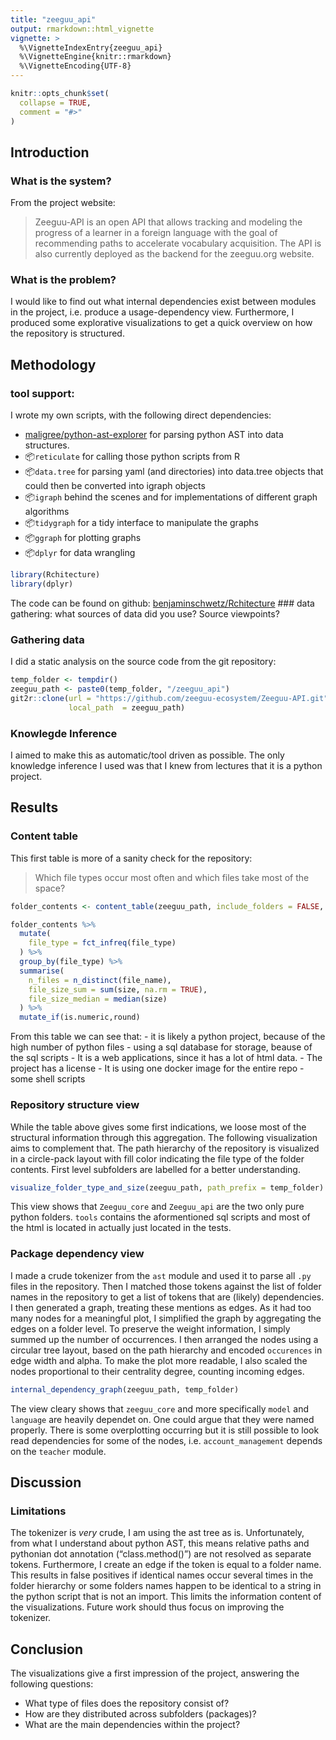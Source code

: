 ```yaml
---
title: "zeeguu_api"
output: rmarkdown::html_vignette
vignette: >
  %\VignetteIndexEntry{zeeguu_api}
  %\VignetteEngine{knitr::rmarkdown}
  %\VignetteEncoding{UTF-8}
---
```


```r
knitr::opts_chunk$set(
  collapse = TRUE,
  comment = "#>"
)
```

## Introduction

### What is the system?

From the project website:

> Zeeguu-API is an open API that allows tracking and modeling the progress of a learner in a foreign language with the goal of recommending paths to accelerate vocabulary acquisition. The API is also currently deployed as the backend for the zeeguu.org website.

### What is the problem? 

I would like to find out what internal dependencies exist between modules in the project, i.e. produce a usage-dependency view. Furthermore, I produced some explorative visualizations to get a quick overview on how the repository is structured.


## Methodology

### tool support: 

I wrote my own scripts, with the following direct dependencies:

- [maligree/python-ast-explorer](https://github.com/maligree/python-ast-explorer) for parsing python AST into data structures. 
- 📦`reticulate` for calling those python scripts from R
- 📦`data.tree` for parsing yaml (and directories) into data.tree objects that could then be converted into igraph objects
- 📦`igraph` behind the scenes and for implementations of different graph algorithms
- 📦`tidygraph` for a tidy interface to manipulate the graphs
- 📦`ggraph` for plotting graphs
- 📦`dplyr` for data wrangling


```r
library(Rchitecture)
library(dplyr)
```


The code can be found on github: [benjaminschwetz/Rchitecture](https://github.com/benjaminschwetz/Rchitecture) ### data gathering: what sources of data did you use? Source viewpoints?

### Gathering data

I did a static analysis on the source code from the git repository:

```r
temp_folder <- tempdir()
zeeguu_path <- paste0(temp_folder, "/zeeguu_api")
git2r::clone(url = "https://github.com/zeeguu-ecosystem/Zeeguu-API.git",
             local_path  = zeeguu_path)
```

### Knowlegde Inference

I aimed to make this as automatic/tool driven as possible. The only knowledge inference I used was that I knew from lectures that it is a python project.


## Results

### Content table

This first table is more of a sanity check for the repository:

> Which file types occur most often and which files take most of the space?

```r
folder_contents <- content_table(zeeguu_path, include_folders = FALSE, temp_folder)
```

```r
folder_contents %>% 
  mutate(
    file_type = fct_infreq(file_type)
  ) %>% 
  group_by(file_type) %>% 
  summarise(
    n_files = n_distinct(file_name),
    file_size_sum = sum(size, na.rm = TRUE),
    file_size_median = median(size)
  ) %>% 
  mutate_if(is.numeric,round)
```
From this table we can see that: 
- it is likely a python project, because of the high number of python files
- using a sql database for storage, beause of the sql scripts
- It is a web applications, since it has a lot of html data.
- The project has a license
- It is using one docker image for the entire repo
- some shell scripts

### Repository structure view

While the table above gives some first indications, we loose most of the structural information through this aggregation. The following visualization aims to complement that. The path hierarchy of the repository is visualized in a circle-pack layout with fill color indicating the file type of the folder contents. First level subfolders are labelled for a better understanding.  
```r
visualize_folder_type_and_size(zeeguu_path, path_prefix = temp_folder)
```

This view shows that `Zeeguu_core` and `Zeeguu_api` are the two only pure python folders. `tools` contains the aformentioned sql scripts and most of the html is located in actually just located in the tests. 

### Package dependency view

I made a crude tokenizer from the `ast` module and used it to parse all `.py` files in the repository. Then I matched those tokens against the list of folder names in the repository to get a list of tokens that are (likely) dependencies. I then generated a graph, treating these mentions as edges. As it had too many nodes for a meaningful plot, I simplified the graph by aggregating the edges on a folder level. To preserve the weight information, I simply summed up the number of occurrences. I then arranged the nodes using a circular tree layout, based on the path hierarchy and encoded `occurences` in edge width and alpha. To make the plot more readable, I also scaled the nodes proportional to their centrality degree, counting incoming edges. 

```r
internal_dependency_graph(zeeguu_path, temp_folder)
```
The view cleary shows that `zeeguu_core` and more specifically `model` and `language` are heavily dependet on. One could argue that they were named properly. There is some overplotting occurring but it is still possible to look read dependencies for some of the nodes, i.e. `account_management` depends on the `teacher` module. 

## Discussion

### Limitations

The tokenizer is *very* crude, I am using the ast tree as is.  Unfortunately, from what I understand about python AST, this means relative paths and pythonian dot annotation ("class.method()") are not resolved as separate tokens. Furthermore, I create an edge if the token is equal to a folder name. This results in false positives if identical names occur several times in the folder hierarchy or some folders names happen to be identical to a string in the python script that is not an import. This limits the information content of the visualizations. Future work should thus focus on improving the tokenizer.


## Conclusion

The visualizations give a first impression of the project, answering the following questions:

- What type of files does the repository consist of?
- How are they distributed across subfolders (packages)?
- What are the main dependencies within the project?
